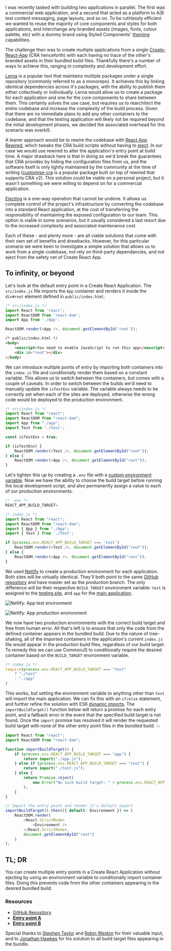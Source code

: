 
I was recently tasked with building two applications in parallel. The first was a commercial web application, and a second that acted as a platform to A|B test content messaging, page layouts, and so on. To be ruthlessly efficient we wanted to reuse the majority of core components and styles for both applications, and interchange any branded assets (images, fonts, colour palette, etc) with a dummy brand using Styled Components' [theming](https://styled-components.com/docs/advanced#theming) capabilities. 


The challenge then was to create multiple applications from a single [Create-React-App](https://github.com/facebook/create-react-app) (CRA henceforth) with each having no trace of the other's branded assets in their bundled build files. Thankfully there's a number of ways to achieve this, ranging in complexity and development effort. 


[Lerna](https://github.com/lerna/lerna) is a popular tool that maintains multiple packages under a single repository (commonly referred to as a monorepo). It achieves this by linking identical dependencies across it's packages, with the ability to publish them either collectively or individually. Lerna would allow us to create a package for each application and one for the core components to share between them. This certainly solves the use case, but requires us to rearchitect the entire codebase and increase the complexity of the build process. Given that there are no immediate plans to add any other containers to the codebase, and that the testing application will likely not be required beyond the initial development phases, we decided the associated overhead for this scenario was overkill. 


A leaner approach would be to rewire the codebase with [React App Rewired](https://github.com/timarney/react-app-rewired), which tweaks the CRA build scripts without having to [eject](https://www.notion.so/phunkren/Multiple-entry-points-in-Create-React-App-without-ejecting-8b9f99a040c04225b4f5f2c19022420b#b2e9e1ca8a0f4141bc0992918bae2a92). In our case we would use rewired to alter the application's entry point at build time. A major drawback here is that in doing so we'd break the guarantees that CRA provides by hiding the configuration files from us, and the software itself is only lightly maintained by the community at the time of writing ([customise-cra](https://github.com/arackaf/customize-cra) is a popular package built on top of rewired that supports CRA v2). This solution could be viable on a personal project, but it wasn't something we were willing to depend on for a commercial application.


[Ejecting](https://create-react-app.dev/docs/available-scripts/#npm-run-eject) is a one-way operation that cannot be undone. It allows us complete control of the project's infrastructure by converting the codebase into a standard React application, at the cost of transferring the responsibility of maintaining the exposed configuration to our team. This option is viable in some scenarios, but it usually considered a last resort due to the increased complexity and associated maintenance cost.


Each of these - and plenty more - are all viable solutions that come with their own set of benefits and drawbacks. However, for this particular scenario we were keen to investigate a simple solution that allows us to work from a single codebase, not rely on third-party dependancies, and not eject from the safety net of Create React App.


## **To infinity, or beyond**


Let's look at the default entry point in a Create React Application. The `src/index.js` file imports the `App` container and renders it inside the `div#root` element defined in `public/index.html`. 


```javascript
/* src/index.js */
import React from 'react';
import ReactDOM from 'react-dom';
import App from './App';

ReactDOM.render(<App />, document.getElementById('root'));
```


```html
/* public/index.html */
<body>
    <noscript>You need to enable JavaScript to run this app</noscript>
    <div id="root"></div>
</body>
```


We can introduce multiple points of entry by importing both containers into the `index.js` file and conditionally render them based on a constant variable. This allows us to switch between the containers, but comes with a couple of caveats. In order to switch between the builds we'd need to manually update the `isTestEnv` variable. The variable always needs to be correctly set when each of the sites are deployed, otherwise the wrong code would be deployed to the production environment.


```javascript
/* src/index.js */
import React from "react";
import ReactDOM from "react-dom";
import App from "./app";
import Test from './test';

const isTestEnv = true;

if (isTestEnv) {
    ReactDOM.render(<Test />, document.getElementById("root"));
} else {
    ReactDOM.render(<App />, document.getElementById("root"));
}
```


Let's tighten this up by creating a `.env` file with a [custom environment variable](https://create-react-app.dev/docs/adding-custom-environment-variables/). Now we have the ability to choose the build target before running the local development script, and also permanently assign a value to each of our production environments. 


```javascript
/* .env */
REACT_APP_BUILD_TARGET=
```


```javascript
/* index.js */
import React from "react";
import ReactDOM from "react-dom";
import { App } from "./App";
import { Test } from './Test'; 

if (process.env.REACT_APP_BUILD_TARGET === 'test')
    ReactDOM.render(<Test />, document.getElementById("root"));
} else {
    ReactDOM.render(<App />, document.getElementById("root"));
}
```


We used [Netlify](https://www.netlify.com/) to create a production environment for each application. Both sites will be virtually identical. They'll both point to the same [GitHub repository](https://github.com/phunkren/multiple-entry-points) and have master set as the production branch. The only difference will be their respective `BUILD_TARGET` environment variable: `test` is assigned to the [testing site](https://multiple-entry-points-test.netlify.app/), and `app` for the [main application](https://multiple-entry-points-app.netlify.app/).


![Netlify: App test environment](https://i.imgur.com/MiVtOXx.jpg)


![Netlify: App production environment](https://i.imgur.com/UObQijK.jpg)


We now have two production environments with the correct build target and free from human error. All that's left is to ensure that only the code from the defined container appears in the bundled build. Due to the nature of tree-shaking, all of the imported containers in the application's current `index.js` file would appear in the production build files, regardless of our build target. To remedy this we can use CommonJS to conditionally require the desired container based on the `BUILD_TARGET` environment variable.


```javascript
/* index.js */
require(process.env.REACT_APP_BUILD_TARGET === "test" 
    ? "./test" 
    : "./app"
)
```


This works, but setting the environment variable to anything other than `test` will import the main application. We can fix this with an `if/else` statement, and further refine the solution with ES6 [dynamic imports](https://developer.mozilla.org/en-US/docs/Web/JavaScript/Reference/Statements/import#Dynamic_Imports). The `importBuildTarget()` function below will return a promise for each entry point, and a fallback error in the event that the specified build target is not found. Once the `import` promise has resolved it will render the requested build target with none of the other entry point files in the bundled build. 💥


```javascript
import React from "react";
import ReactDOM from "react-dom";

function importBuildTarget() {
    if (process.env.REACT_APP_BUILD_TARGET === "app") {
        return import("./app.js");
    } else if (process.env.REACT_APP_BUILD_TARGET === "test") {
        return import("./test.js");
    } else {
        return Promise.reject(
            new Error("No such build target: " + process.env.REACT_APP_BUILD_TARGET)
        );
    }
}

// Import the entry point and render it's default export
importBuildTarget().then(({ default: Environment }) => (
    ReactDOM.render(
        <React.StrictMode>
            <Environment />
        </React.StrictMode>,
        document.getElementById("root")
    )
);
```


## **TL; DR**


You can create multiple entry points in a Create React Application without ejecting by using an environment variable to conditionally import container files. Doing this prevents code from the other containers appearing in the desired bundled build.


### **Resources**

- [GitHub Repository](/8b9f99a040c04225b4f5f2c19022420b)
- [**Entry point A**](https://multiple-entry-points-app.netlify.app)
- [**Entry point B**](https://multiple-entry-points-test.netlify.app)

Special thanks to [Stephen Taylor](https://twitter.com/meandmycode) and [Robin Weston](https://twitter.com/robinweston) for their valuable input, and to [Jonathan Hawkes](https://twitter.com/jonathanhawkes) for his solution to all build target files appearing in the bundle.

